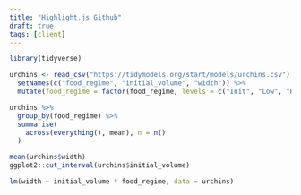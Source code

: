 ```yaml
---
title: "Highlight.js Github"
draft: true
tags: [client]
---
```


<link href="https://cdnjs.cloudflare.com/ajax/libs/highlight.js/10.1.1/styles/github.min.css" rel="stylesheet">

<script src="https://cdnjs.cloudflare.com/ajax/libs/highlight.js/10.1.1/highlight.min.js"></script>
<script src="https://cdnjs.cloudflare.com/ajax/libs/highlight.js/10.1.1/languages/r.min.js"></script>

<script>
hljs.configure({languages: []});
hljs.initHighlightingOnLoad();
</script>

```r
library(tidyverse)

urchins <- read_csv("https://tidymodels.org/start/models/urchins.csv") %>%
  setNames(c("food_regime", "initial_volume", "width")) %>%
  mutate(food_regime = factor(food_regime, levels = c("Init", "Low", "High")))

urchins %>%
  group_by(food_regime) %>%
  summarise(
    across(everything(), mean), n = n()
  )

mean(urchins$width)
ggplot2::cut_interval(urchins$initial_volume)

lm(width ~ initial_volume * food_regime, data = urchins)
```
